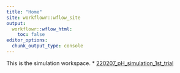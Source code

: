 ```yaml
---
title: "Home"
site: workflowr::wflow_site
output:
  workflowr::wflow_html:
    toc: false
editor_options:
  chunk_output_type: console
---
```


This is the simulation workspace.
* [220207_pH_simulation_1st_trial](220207_pH_simulation_1st_trial.html)
